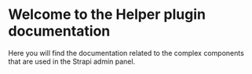 
<Meta title="Introduction" />

# Welcome to the Helper plugin documentation

Here you will find the documentation related to the complex components that are used in the Strapi admin panel.
